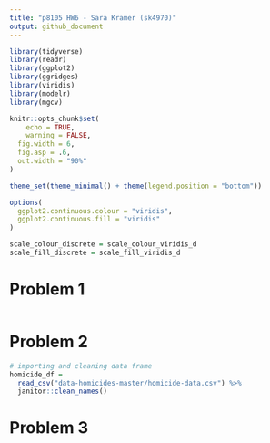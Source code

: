 ```yaml
---
title: "p8105 HW6 - Sara Kramer (sk4970)"
output: github_document
---
```


```r
library(tidyverse)
library(readr)
library(ggplot2)
library(ggridges)
library(viridis)
library(modelr)
library(mgcv)

knitr::opts_chunk$set(
	echo = TRUE,
	warning = FALSE,
  fig.width = 6,
  fig.asp = .6,
  out.width = "90%"
)

theme_set(theme_minimal() + theme(legend.position = "bottom"))

options(
  ggplot2.continuous.colour = "viridis",
  ggplot2.continuous.fill = "viridis"
)

scale_colour_discrete = scale_colour_viridis_d
scale_fill_discrete = scale_fill_viridis_d
```

# Problem 1
```r

```

# Problem 2
```r
# importing and cleaning data frame
homicide_df = 
  read_csv("data-homicides-master/homicide-data.csv") %>% 
  janitor::clean_names()

```

# Problem 3
```r

```
